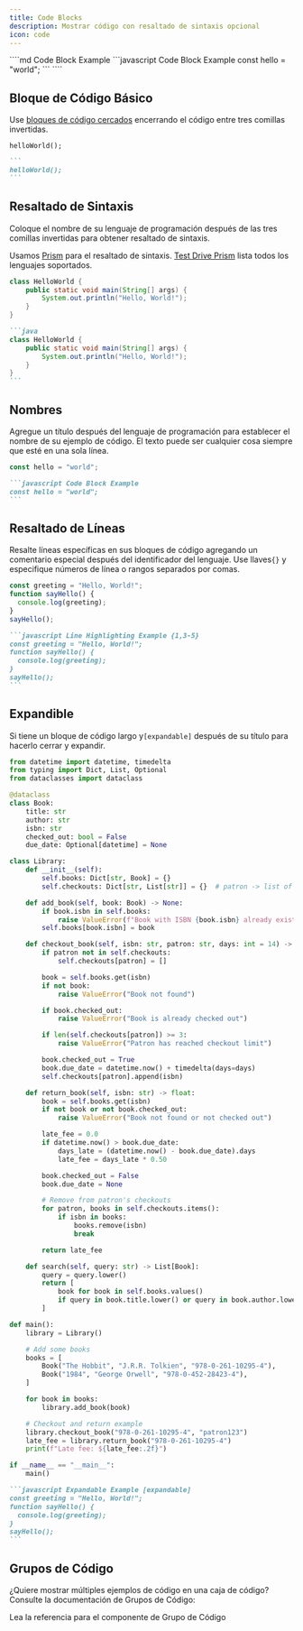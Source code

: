 ```yaml
---
title: Code Blocks
description: Mostrar código con resaltado de sintaxis opcional
icon: code
---
```


<RequestExample>
  ````md Code Block Example
  ```javascript Code Block Example
  const hello = "world";
  ```
  ````
</RequestExample>

## Bloque de Código Básico

Use [bloques de código cercados](https://www.markdownguide.org/extended-syntax/#fenced-code-blocks) encerrando el código entre tres comillas invertidas.

```
helloWorld();
```

````md
```
helloWorld();
```
````

## Resaltado de Sintaxis

Coloque el nombre de su lenguaje de programación después de las tres comillas invertidas para obtener resaltado de sintaxis.

Usamos [Prism](https://prismjs.com/#supported-languages) para el resaltado de sintaxis. [Test Drive Prism](https://prismjs.com/test.html#language=markup) lista todos los lenguajes soportados.

```java
class HelloWorld {
    public static void main(String[] args) {
        System.out.println("Hello, World!");
    }
}
```

````md
```java
class HelloWorld {
    public static void main(String[] args) {
        System.out.println("Hello, World!");
    }
}
```
````

## Nombres

Agregue un título después del lenguaje de programación para establecer el nombre de su ejemplo de código. El texto puede ser cualquier cosa siempre que esté en una sola línea.

```javascript Code Block Example
const hello = "world";
```

````md Code Block Example
```javascript Code Block Example
const hello = "world";
```
````

## Resaltado de Líneas

Resalte líneas específicas en sus bloques de código agregando un comentario especial después del identificador del lenguaje. Use llaves`{}` y especifique números de línea o rangos separados por comas.

```javascript Line Highlighting Example {1,3-5}
const greeting = "Hello, World!";
function sayHello() {
  console.log(greeting);
}
sayHello();
```

````md
```javascript Line Highlighting Example {1,3-5}
const greeting = "Hello, World!";
function sayHello() {
  console.log(greeting);
}
sayHello();
```
````

## Expandible

Si tiene un bloque de código largo y`[expandable]` después de su título para hacerlo cerrar y expandir.

```python library.py [expandable]
from datetime import datetime, timedelta
from typing import Dict, List, Optional
from dataclasses import dataclass

@dataclass
class Book:
    title: str
    author: str
    isbn: str
    checked_out: bool = False
    due_date: Optional[datetime] = None

class Library:
    def __init__(self):
        self.books: Dict[str, Book] = {}
        self.checkouts: Dict[str, List[str]] = {}  # patron -> list of ISBNs

    def add_book(self, book: Book) -> None:
        if book.isbn in self.books:
            raise ValueError(f"Book with ISBN {book.isbn} already exists")
        self.books[book.isbn] = book

    def checkout_book(self, isbn: str, patron: str, days: int = 14) -> None:
        if patron not in self.checkouts:
            self.checkouts[patron] = []

        book = self.books.get(isbn)
        if not book:
            raise ValueError("Book not found")

        if book.checked_out:
            raise ValueError("Book is already checked out")

        if len(self.checkouts[patron]) >= 3:
            raise ValueError("Patron has reached checkout limit")

        book.checked_out = True
        book.due_date = datetime.now() + timedelta(days=days)
        self.checkouts[patron].append(isbn)

    def return_book(self, isbn: str) -> float:
        book = self.books.get(isbn)
        if not book or not book.checked_out:
            raise ValueError("Book not found or not checked out")

        late_fee = 0.0
        if datetime.now() > book.due_date:
            days_late = (datetime.now() - book.due_date).days
            late_fee = days_late * 0.50

        book.checked_out = False
        book.due_date = None

        # Remove from patron's checkouts
        for patron, books in self.checkouts.items():
            if isbn in books:
                books.remove(isbn)
                break

        return late_fee

    def search(self, query: str) -> List[Book]:
        query = query.lower()
        return [
            book for book in self.books.values()
            if query in book.title.lower() or query in book.author.lower()
        ]

def main():
    library = Library()

    # Add some books
    books = [
        Book("The Hobbit", "J.R.R. Tolkien", "978-0-261-10295-4"),
        Book("1984", "George Orwell", "978-0-452-28423-4"),
    ]

    for book in books:
        library.add_book(book)

    # Checkout and return example
    library.checkout_book("978-0-261-10295-4", "patron123")
    late_fee = library.return_book("978-0-261-10295-4")
    print(f"Late fee: ${late_fee:.2f}")

if __name__ == "__main__":
    main()
```

````md
```javascript Expandable Example [expandable]
const greeting = "Hello, World!";
function sayHello() {
  console.log(greeting);
}
sayHello();
```
````

## Grupos de Código

¿Quiere mostrar múltiples ejemplos de código en una caja de código? Consulte la documentación de Grupos de Código:

<Card title="Code Group" href="/content/components/code-groups" icon="columns-3">
  Lea la referencia para el componente de Grupo de Código
</Card>
